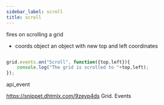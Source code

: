 ```yaml
---
sidebar_label: scroll
title: scroll
---
```



          


<Short>

fires on scrolling a grid


</Short>



- coords	object		an object with new top and left coordinates


~~~js

grid.events.on("Scroll", function({top,left}){
    console.log("The grid is scrolled to "+top,left);
});


~~~
 api_event

<Descr>



</Descr>



https://snippet.dhtmlx.com/9zeyp4ds	Grid. Events

